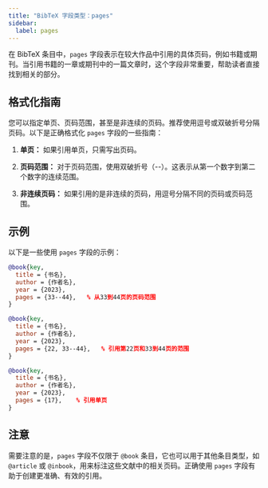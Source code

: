 ```yaml
---
title: "BibTeX 字段类型：pages"
sidebar:
  label: pages
---
```



在 BibTeX 条目中，`pages` 字段表示在较大作品中引用的具体页码，例如书籍或期刊。当引用书籍的一章或期刊中的一篇文章时，这个字段非常重要，帮助读者直接找到相关的部分。

<CiteDrive />

## 格式化指南

您可以指定单页、页码范围，甚至是非连续的页码。推荐使用逗号或双破折号分隔页码。以下是正确格式化 `pages` 字段的一些指南：

1. **单页：** 如果引用单页，只需写出页码。
    
2. **页码范围：** 对于页码范围，使用双破折号（--）。这表示从第一个数字到第二个数字的连续范围。
    
3. **非连续页码：** 如果引用的是非连续的页码，用逗号分隔不同的页码或页码范围。

## 示例

以下是一些使用 `pages` 字段的示例：

```bibtex
@book{key,
  title = {书名},
  author = {作者名},
  year = {2023},
  pages = {33--44},   % 从33到44页的页码范围
}
```

```bibtex
@book{key,
  title = {书名},
  author = {作者名},
  year = {2023},
  pages = {22, 33--44},   % 引用第22页和33到44页的范围
}
```

```bibtex
@book{key,
  title = {书名},
  author = {作者名},
  year = {2023},
  pages = {17},    % 引用单页
}
```

## 注意

需要注意的是，`pages` 字段不仅限于 `@book` 条目，它也可以用于其他条目类型，如 `@article` 或 `@inbook`，用来标注这些文献中的相关页码。正确使用 `pages` 字段有助于创建更准确、有效的引用。